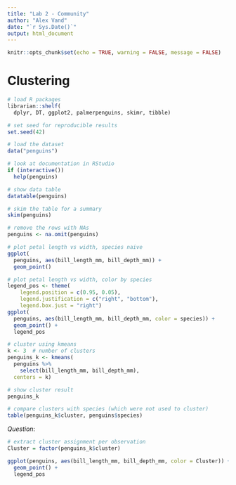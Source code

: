 ```yaml
---
title: "Lab 2 - Community"
author: "Alex Vand"
date: "`r Sys.Date()`"
output: html_document
---
```


```r
knitr::opts_chunk$set(echo = TRUE, warning = FALSE, message = FALSE)
```

# Clustering

```r
# load R packages
librarian::shelf(
  dplyr, DT, ggplot2, palmerpenguins, skimr, tibble)

# set seed for reproducible results
set.seed(42)

# load the dataset
data("penguins")

# look at documentation in RStudio
if (interactive())
  help(penguins)

# show data table
datatable(penguins)
```


```r
# skim the table for a summary
skim(penguins)
```


```r
# remove the rows with NAs
penguins <- na.omit(penguins)

# plot petal length vs width, species naive
ggplot(
  penguins, aes(bill_length_mm, bill_depth_mm)) +
  geom_point()
```

```r
# plot petal length vs width, color by species
legend_pos <- theme(
    legend.position = c(0.95, 0.05),
    legend.justification = c("right", "bottom"),
    legend.box.just = "right")
ggplot(
  penguins, aes(bill_length_mm, bill_depth_mm, color = species)) +
  geom_point() +
  legend_pos
```


```r
# cluster using kmeans
k <- 3  # number of clusters
penguins_k <- kmeans(
  penguins %>% 
    select(bill_length_mm, bill_depth_mm), 
  centers = k)

# show cluster result
penguins_k
```

```r
# compare clusters with species (which were not used to cluster)
table(penguins_k$cluster, penguins$species)
```
*Question*: 

```r
# extract cluster assignment per observation
Cluster = factor(penguins_k$cluster)

ggplot(penguins, aes(bill_length_mm, bill_depth_mm, color = Cluster)) +
  geom_point() + 
  legend_pos
```

